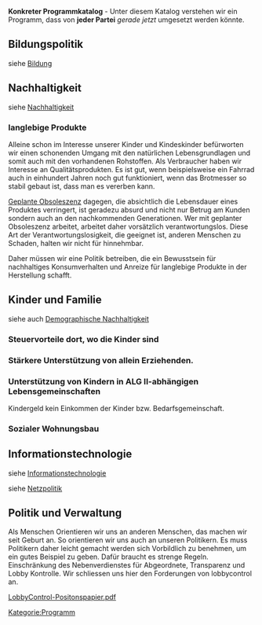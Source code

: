 '''Konkreter Programmkatalog''' - Unter diesem Katalog verstehen wir ein Programm, dass von '''jeder Partei''' ''gerade jetzt'' umgesetzt werden könnte. 

== Bildungspolitik ==
siehe [[Bildung]]

== Nachhaltigkeit ==
siehe [[Nachhaltigkeit]]


=== langlebige Produkte ===
Alleine schon im Interesse unserer Kinder und Kindeskinder befürworten wir einen schonenden Umgang mit den natürlichen Lebensgrundlagen und somit auch mit den vorhandenen Rohstoffen. Als Verbraucher haben wir Interesse an Qualitätsprodukten. Es ist gut, wenn beispielsweise ein Fahrrad auch in einhundert Jahren noch gut funktioniert, wenn das Brotmesser so stabil gebaut ist, dass man es vererben kann.

[https://de.wikipedia.org/wiki/Geplante_Obsoleszenz Geplante Obsoleszenz] dagegen, die absichtlich die Lebensdauer eines Produktes verringert, ist geradezu absurd und nicht nur Betrug am Kunden sondern auch an den nachkommenden Generationen. Wer mit geplanter Obsoleszenz arbeitet, arbeitet daher vorsätzlich verantwortungslos. Diese Art der Verantwortungslosigkeit, die geeignet ist, anderen Menschen zu Schaden, halten wir nicht für hinnehmbar.

Daher müssen wir eine Politik betreiben, die ein Bewusstsein für nachhaltiges Konsumverhalten und Anreize für langlebige Produkte in der Herstellung schafft.
  
== Kinder und Familie ==
siehe auch [[Demographische Nachhaltigkeit]]

=== Steuervorteile dort, wo die Kinder sind ===

=== Stärkere Unterstützung von allein Erziehenden. ===


=== Unterstützung von Kindern in ALG II-abhängigen Lebensgemeinschaften ===

Kindergeld kein Einkommen der Kinder bzw. Bedarfsgemeinschaft.

=== Sozialer Wohnungsbau ===


== Informationstechnologie ==

siehe [[Informationstechnologie]]

siehe [[Netzpolitik]]


== Politik und Verwaltung ==

Als Menschen Orientieren wir uns an anderen Menschen, das machen wir seit Geburt an. So orientieren wir uns auch an unseren Politikern. Es muss Politikern daher leicht gemacht werden sich Vorbildlich zu benehmen, um ein gutes Beispiel zu geben. Dafür braucht es strenge Regeln. 
Einschränkung des Nebenverdienstes für Abgeordnete, Transparenz und Lobby Kontrolle. Wir schliessen uns hier den Forderungen von lobbycontrol an.

[https://www.lobbycontrol.de/wp-content/uploads/LobbyControl-Positonspapier.pdf LobbyControl-Positonspapier.pdf]

[[Kategorie:Programm]]